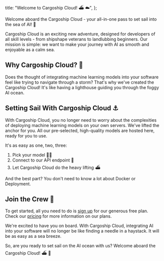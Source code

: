 
  title: "Welcome to Cargoship Cloud! ⛴️ ☁️",
};

Welcome aboard the Cargoship Cloud - your all-in-one pass to set sail into the sea of AI! 🌊

Cargoship Cloud is an exciting new adventure, designed for developers of all skill levels - from shipshape veterans to landlubbing beginners. Our mission is simple: we want to make your journey with AI as smooth and enjoyable as a calm sea.

## Why Cargoship Cloud? 🤔

Does the thought of integrating machine learning models into your software feel like trying to navigate through a storm? That's why we've created the Cargoship Cloud! It's like having a lighthouse guiding you through the foggy AI ocean.

## Setting Sail With Cargoship Cloud ⚓️

With Cargoship Cloud, you no longer need to worry about the complexities of deploying machine learning models on your own servers. We've lifted the anchor for you. All our pre-selected, high-quality models are hosted here, ready for you to use.

It's as easy as one, two, three:

1. Pick your model 🧙‍♀️
2. Connect to our API endpoint 🔗
3. Let Cargoship Cloud do the heavy lifting ⛴️

And the best part? You don't need to know a lot about Docker or Deployment.

## Join the Crew 🤝

To get started, all you need to do is [sign up](https://app.cargoship.sh) for our generous free plan. Check our [pricing](https://cargoship.sh/#pricing) for more information on our plans.

We're excited to have you on board. With Cargoship Cloud, integrating AI into your software will no longer be like finding a needle in a haystack. It will be as easy as a sea breeze.

So, are you ready to set sail on the AI ocean with us? Welcome aboard the Cargoship Cloud! ⛴️ 🌊


